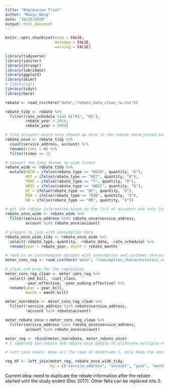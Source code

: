 ```yaml
---
title: "Regression Trial"
author: "Ruoyu Wang"
date: "10/22/2020"
output: html_document
---
```


```r
knitr::opts_chunk$set(echo = FALSE,
                      message = FALSE,
                      warning = FALSE)

library(tidyverse)
library(janitor)
library(stringr)
library(lubridate)
library(ggplot2)
library(skimr)
# library(gt)
library(tidyr)
library(here)
```

```r
rebate <- read_csv(here("data","rebate_data_clean_rw.csv"))

rebate_tidy <- rebate %>% 
  filter(rate_schedule %in% c("R1", "R2"),
         rebate_year < 2018, 
         rebate_year > 2009) 

# find accounts which only showed up once in the rebate data/joined one program once
rebate_once <- rebate_tidy %>% 
  count(service_address, account) %>% 
  rename(times = n) %>% 
  filter(times == 1)

# convert the long format to wide format
rebate_wide <- rebate_tidy %>% 
  mutate(HECW = ifelse(rebate_type == "HECW", quantity, "0"),
         HET = ifelse(rebate_type == "HET", quantity, "0"),
         TURF = ifelse(rebate_type == "T", quantity, "0"),
         WBIC = ifelse(rebate_type == "WBIC", quantity, "0"),
         DI = ifelse(rebate_type == "DI", quantity, "0"),
         RSN = ifelse(rebate_type == "RSN", quantity, "0"),
         RB = ifelse(rebate_type == "RB", quantity, "0"))
```

```r
# get the rebate information based on the list of accounts who only joined one program once
rebate_once_wide <- rebate_wide %>% 
  filter(service_address %in% rebate_once$service_address,
         account %in% rebate_once$account)

# prepare to join with consumption data
rebate_once_wide_tidy <- rebate_once_wide %>% 
  select(-rebate_type,-quantity, -rebate_date, -rate_schedule) %>% 
  rename(year = rebate_year, month = rebate_month)
```

```r
# read in an intermediate dataset with consumption and customer characteristics (I made)
meter_cons_reg <- read_csv(here("data", "consumption_characteristics_regression_2010-01-01.csv"))

# clean and prep for the regression
meter_cons_reg_clean <- meter_cons_reg %>% 
  select(-ymd_bill, -cust_class, 
         -year_effective, -year_ending_effective) %>% 
  rename(year = year_bill,
         month = month_bill)

meter_nonrebate <- meter_cons_reg_clean %>% 
  filter(!service_address %in% rebate$service_address,
         !account %in% rebate$account)

meter_rebate_once <-meter_cons_reg_clean %>% 
  filter(service_address %in% rebate_once$service_address,
         account %in% rebate_once$account)

meter_reg <- rbind(meter_nonrebate, meter_rebate_once)
# I seperate non-rebate and rebate-once people to eliminate multiple-rebate people from this data set and create noises.
```

```r
# left join means: keep all the rows of dataframe 1, only keep the contents in dataframe 2 when they can match certain information in dataframe 1. Be careful of other kinds of join or merge if you don't understand how it works.

reg_df <- left_join(meter_reg, rebate_once_wide_tidy, 
                    by = c("service_address", "account", "year", "month"))
```

Current idea: need to duplicate the rebate information after the rebate started until the study ended (Dec 2017).
Other NAs can be replaced into 0.